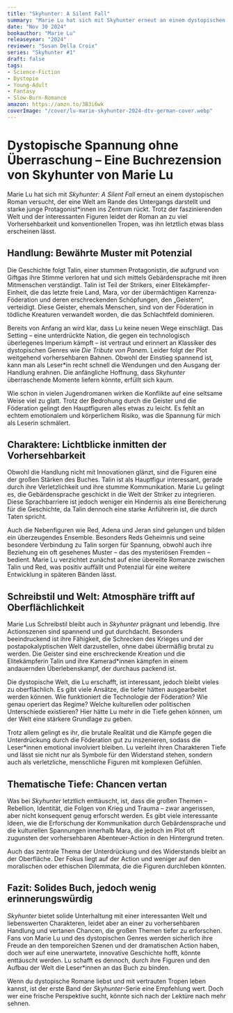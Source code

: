 ```yaml
---
title: "Skyhunter: A Silent Fall"
summary: "Marie Lu hat sich mit Skyhunter erneut an einem dystopischen Roman versucht, der eine Welt am Rande des Untergangs darstellt und starke junge Protagonist*innen ins Zentrum rückt. Trotz der faszinierenden Welt und der interessanten Figuren leidet der Roman an zu viel Vorhersehbarkeit und konventionellen Tropen, was ihn letztlich etwas blass erscheinen lässt."
date: "Nov 30 2024"
bookauthor: "Marie Lu"
releaseyear: "2024"
reviewer: "Susan Della Croix"
series: "Skyhunter #1"
draft: false
tags:
- Science-Fiction
- Dystopie
- Young-Adult
- Fantasy
- Slow-Burn-Romance
amazon: https://amzn.to/3B3i6wk
coverImage: "/cover/lu-marie-skyhunter-2024-dtv-german-cover.webp"
---
```


# Dystopische Spannung ohne Überraschung – Eine Buchrezension von Skyhunter von Marie Lu
Marie Lu hat sich mit *Skyhunter: A Silent Fall* erneut an einem dystopischen Roman versucht, der eine Welt am Rande des Untergangs darstellt und starke junge Protagonist*innen ins Zentrum rückt. Trotz der faszinierenden Welt und der interessanten Figuren leidet der Roman an zu viel Vorhersehbarkeit und konventionellen Tropen, was ihn letztlich etwas blass erscheinen lässt.

## Handlung: Bewährte Muster mit Potenzial
Die Geschichte folgt Talin, einer stummen Protagonistin, die aufgrund von Giftgas ihre Stimme verloren hat und sich mittels Gebärdensprache mit ihren Mitmenschen verständigt. Talin ist Teil der Strikers, einer Elitekämpfer-Einheit, die das letzte freie Land, Mara, vor der übermächtigen Karrenza-Föderation und deren erschreckenden Schöpfungen, den „Geistern“, verteidigt. Diese Geister, ehemals Menschen, sind von der Föderation in tödliche Kreaturen verwandelt worden, die das Schlachtfeld dominieren.

Bereits von Anfang an wird klar, dass Lu keine neuen Wege einschlägt. Das Setting – eine unterdrückte Nation, die gegen ein technologisch überlegenes Imperium kämpft – ist vertraut und erinnert an Klassiker des dystopischen Genres wie *Die Tribute von Panem*. Leider folgt der Plot weitgehend vorhersehbaren Bahnen. Obwohl der Einstieg spannend ist, kann man als Leser*in recht schnell die Wendungen und den Ausgang der Handlung erahnen. Die anfängliche Hoffnung, dass *Skyhunter* überraschende Momente liefern könnte, erfüllt sich kaum.

Wie schon in vielen Jugendromanen wirken die Konflikte auf eine seltsame Weise viel zu glatt. Trotz der Bedrohung durch die Geister und die Föderation gelingt den Hauptfiguren alles etwas zu leicht. Es fehlt an echtem emotionalem und körperlichem Risiko, was die Spannung für mich als Leserin schmälert.

## Charaktere: Lichtblicke inmitten der Vorhersehbarkeit
Obwohl die Handlung nicht mit Innovationen glänzt, sind die Figuren eine der großen Stärken des Buches. Talin ist als Hauptfigur interessant, gerade durch ihre Verletzlichkeit und ihre stumme Kommunikation. Marie Lu gelingt es, die Gebärdensprache geschickt in die Welt der Striker zu integrieren. Diese Sprachbarriere ist jedoch weniger ein Hindernis als eine Bereicherung für die Geschichte, da Talin dennoch eine starke Anführerin ist, die durch Taten spricht.

Auch die Nebenfiguren wie Red, Adena und Jeran sind gelungen und bilden ein überzeugendes Ensemble. Besonders Reds Geheimnis und seine besondere Verbindung zu Talin sorgen für Spannung, obwohl auch ihre Beziehung ein oft gesehenes Muster – das des mysteriösen Fremden – bedient. Marie Lu verzichtet zunächst auf eine übereilte Romanze zwischen Talin und Red, was positiv auffällt und Potenzial für eine weitere Entwicklung in späteren Bänden lässt​​.

## Schreibstil und Welt: Atmosphäre trifft auf Oberflächlichkeit
Marie Lus Schreibstil bleibt auch in *Skyhunter* prägnant und lebendig. Ihre Actionszenen sind spannend und gut durchdacht. Besonders beeindruckend ist ihre Fähigkeit, die Schrecken des Krieges und der postapokalyptischen Welt darzustellen, ohne dabei übermäßig brutal zu werden. Die Geister sind eine erschreckende Kreation und die Elitekämpferin Talin und ihre Kamerad*innen kämpfen in einem andauernden Überlebenskampf, der durchaus packend ist.

Die dystopische Welt, die Lu erschafft, ist interessant, jedoch bleibt vieles zu oberflächlich. Es gibt viele Ansätze, die tiefer hätten ausgearbeitet werden können. Wie funktioniert die Technologie der Föderation? Wie genau operiert das Regime? Welche kulturellen oder politischen Unterschiede existieren? Hier hätte Lu mehr in die Tiefe gehen können, um der Welt eine stärkere Grundlage zu geben.

Trotz allem gelingt es ihr, die brutale Realität und die Kämpfe gegen die Unterdrückung durch die Föderation gut zu inszenieren, sodass die Leser*innen emotional involviert bleiben. Lu verleiht ihren Charakteren Tiefe und lässt sie nicht nur als Symbole für den Widerstand stehen, sondern auch als verletzliche, menschliche Figuren mit komplexen Gefühlen.

## Thematische Tiefe: Chancen vertan
Was bei *Skyhunter* letztlich enttäuscht, ist, dass die großen Themen – Rebellion, Identität, die Folgen von Krieg und Trauma – zwar angerissen, aber nicht konsequent genug erforscht werden. Es gibt viele interessante Ideen, wie die Erforschung der Kommunikation durch Gebärdensprache und die kulturellen Spannungen innerhalb Mara, die jedoch im Plot oft zugunsten der vorhersehbaren Abenteuer-Action in den Hintergrund treten.

Auch das zentrale Thema der Unterdrückung und des Widerstands bleibt an der Oberfläche. Der Fokus liegt auf der Action und weniger auf den moralischen oder ethischen Dilemmata, die die Figuren durchleben könnten.

## Fazit: Solides Buch, jedoch wenig erinnerungswürdig
*Skyhunter* bietet solide Unterhaltung mit einer interessanten Welt und liebenswerten Charakteren, leidet aber an einer zu vorhersehbaren Handlung und vertanen Chancen, die großen Themen tiefer zu erforschen. Fans von Marie Lu und des dystopischen Genres werden sicherlich ihre Freude an den temporeichen Szenen und der dramatischen Action haben, doch wer auf eine unerwartete, innovative Geschichte hofft, könnte enttäuscht werden. Lu schafft es dennoch, durch ihre Figuren und den Aufbau der Welt die Leser*innen an das Buch zu binden.

Wenn du dystopische Romane liebst und mit vertrauten Tropen leben kannst, ist der erste Band der *Skyhunter*-Serie eine Empfehlung wert. Doch wer eine frische Perspektive sucht, könnte sich nach der Lektüre nach mehr sehnen.
